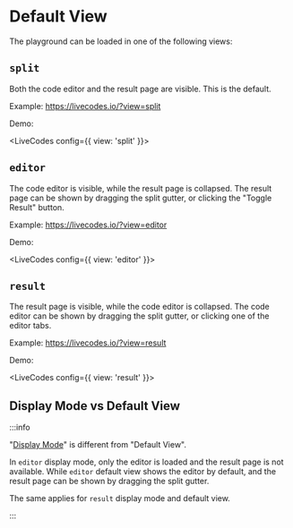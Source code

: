 # Default View


The playground can be loaded in one of the following views:

## `split`

Both the code editor and the result page are visible. This is the default.

Example: https://livecodes.io/?view=split

Demo:

<LiveCodes config={{ view: 'split' }}></LiveCodes>

## `editor`

The code editor is visible, while the result page is collapsed. The result page can be shown by dragging the split gutter, or clicking the "Toggle Result" button.

Example: https://livecodes.io/?view=editor

Demo:

<LiveCodes config={{ view: 'editor' }}></LiveCodes>

## `result`

The result page is visible, while the code editor is collapsed. The code editor can be shown by dragging the split gutter, or clicking one of the editor tabs.

Example: https://livecodes.io/?view=result

Demo:

<LiveCodes config={{ view: 'result' }}></LiveCodes>

## Display Mode vs Default View

:::info

"[Display Mode](./display-modes.mdx)" is different from "Default View".

In `editor` display mode, only the editor is loaded and the result page is not available. While `editor` default view shows the editor by default, and the result page can be shown by dragging the split gutter.

The same applies for `result` display mode and default view.

:::
